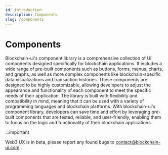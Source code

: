 ```yaml
---
id: introduction
description: Components
slug: /components
---
```


# Components

Blockchain-ui's component library is a comprehensive collection of UI components designed specifically for blockchain applications. It includes a wide range of pre-built components such as buttons, forms, menus, charts, and graphs, as well as more complex components like blockchain-specific data visualizations and transaction histories. These components are designed to be highly customizable, allowing developers to adjust the appearance and functionality of each component to meet the specific needs of their application. The library is built with flexibility and compatibility in mind, meaning that it can be used with a variety of programming languages and blockchain platforms. With blockchain-ui's component library, developers can save time and effort by leveraging pre-built components that are tested, reliable, and user-friendly, enabling them to focus on the logic and functionality of their blockchain applications.

:::important

Web3 UX is in beta, please report any found bugs to contact@blockchain-ui.com .
